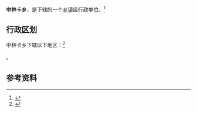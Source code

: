 {{中国乡级行政区|54/21/28/201/000}}

'''中林卡乡'''，是{{PRC admin/fullname|54/21/28/201/000|3}}下辖的一个[[乡镇|乡镇]]级行政单位。<ref>{{PRC admin/ref sgc|{{PRC admin/parent|54/21/28/201/000}}}}</ref>

== 行政区划 ==

中林卡乡下辖以下地区：<ref>{{PRC admin/ref sgc|54/21/28/201/000}}</ref>

{{PRC admin/children|54/21/28/201/000}}。

== 参考资料 ==

{{reflist}}

{{行政区划小作品}}
{{PRC admin/navcat|54/21/28/201/000}}